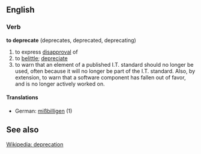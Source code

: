 ==English==
===Verb===
'''to deprecate''' (deprecates, deprecated, deprecating)
# to express [[disapproval]] of
# to [[belittle]]; [[depreciate]]
# to warn that an element of a published I.T. standard should no longer be used, often because it will no longer be part of the I.T. standard. Also, by extension, to warn that a software component has fallen out of favor, and is no longer actively worked on.
====Translations====
*German: [[mißbilligen]] (1)

==See also==
[[w:Deprecation| Wikipedia: deprecation]] <!-- CrossWiki-->